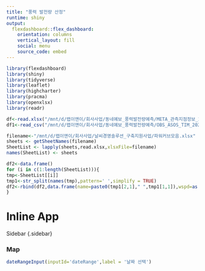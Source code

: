 ```yaml
---
title: "풍력 발전량 산정"
runtime: shiny
output: 
  flexdashboard::flex_dashboard:
    orientation: columns
    vertical_layout: fill
    social: menu
    source_code: embed
---
```


```r
library(flexdashboard)
library(shiny)
library(tidyverse)
library(leaflet)
library(highcharter)
library(pracma)
library(openxlsx)
library(readr)

df<-read.xlsx("/mnt/d/랩이앤이/회사사업/동네예보_풍력발전량예측/META_관측지점정보_20220519132705.xlsx",sheet=1,detectDates=TRUE) %>% rename(name=지점명,longitude=경도,latitude=위도,ids=지점) %>% as.data.frame  
df1<-read_csv("/mnt/d/랩이앤이/회사사업/동네예보_풍력발전량예측/OBS_ASOS_TIM_20220519112933.csv",locale=locale('ko',encoding='euc-kr')) %>% set_names(c("ids","name","datetime","temp","wspd","wdir","humd","mslp")) %>% mutate(dates=as.Date(datetime,format="%Y-%m-%d")) %>% as.data.frame

filename<-"/mnt/d/랩이앤이/회사사업/날씨경영솔루션_구축지원사업/파워커브모음.xlsx"
sheets <- getSheetNames(filename)
SheetList <- lapply(sheets,read.xlsx,xlsxFile=filename)
names(SheetList) <- sheets

df2<-data.frame()
for (i in c(1:length(SheetList))){
tmp<-SheetList[[i]]
tmp1<-str_split(names(tmp),pattern=' ',simplify = TRUE)
df2<-rbind(df2,data.frame(name=paste0(tmp1[2,1]," ",tmp1[1,1]),wspd=as.numeric(tmp[,1]),wp=as.numeric(tmp[,2])) %>% mutate(wspd=ifelse(is.na(wspd),0,wspd),wp=ifelse(is.na(wp),0,wp)))
}
```

Inline App
=======================================================================

Sidebar {.sidebar}

### Map
```r
dateRangeInput(inputId='dateRange',label = '날짜 선택')
```
